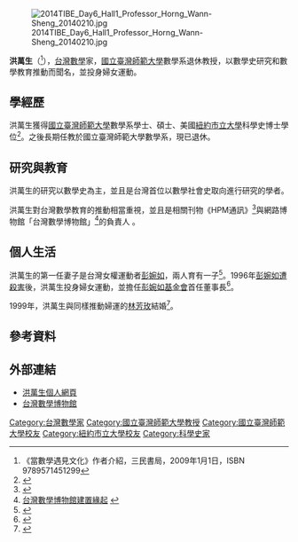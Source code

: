 {{expand|time=2015-11-14}}
[[File:2014TIBE_Day6_Hall1_Professor_Horng_Wann-Sheng_20140210.jpg|thumb]]

'''洪萬生'''（{{bd|1949年||||}}<ref>《當數學遇見文化》作者介紹，三民書局，2009年1月1日，ISBN 9789571451299</ref>），[[台灣|台灣]][[數學|數學]]家，[[國立臺灣師範大學|國立臺灣師範大學]]數學系退休教授，以數學史研究和數學教育推動而聞名，並投身婦女運動。

==學經歷==
洪萬生獲得[[國立臺灣師範大學|國立臺灣師範大學]]數學系學士、碩士、美國[[紐約市立大學|紐約市立大學]]科學史博士學位<ref name=CV>{{Cite web |url=http://math.ntnu.edu.tw/~horng/letter/personal.html |title=洪萬生個人資料 |access-date=2015-11-13 |archive-date=2020-08-11 |archive-url=https://web.archive.org/web/20200811071931/http://math.ntnu.edu.tw/~horng/letter/personal.html |dead-url=no }}</ref>。之後長期任教於國立臺灣師範大學數學系，現已退休。

==研究與教育==
洪萬生的研究以數學史為主，並且是台灣首位以數學社會史取向進行研究的學者。

洪萬生對台灣數學教育的推動相當重視，並且是相關刊物《HPM通訊》<ref>{{Cite web |url=http://math.ntnu.edu.tw/~horng/letter/hpmletter.htm |title=HPM通訊發刊詞 |access-date=2015-11-13 |archive-date=2020-11-28 |archive-url=https://web.archive.org/web/20201128190356/https://math.ntnu.edu.tw/~horng/letter/hpmletter.htm |dead-url=no }}</ref>與網路博物館「台灣數學博物館」<ref>[http://museum.math.ntnu.edu.tw/aboutus.php 台灣數學博物館建置緣起] {{webarchive|url=https://web.archive.org/web/20160304105751/http://museum.math.ntnu.edu.tw/aboutus.php |date=2016-03-04 }}</ref>的負責人 。

==個人生活==
洪萬生的第一任妻子是台灣女權運動者[[彭婉如|彭婉如]]，兩人育有一子<ref>{{Cite web |url=http://pr.ntnu.edu.tw/newspaper/index.php?mode=data&id=17759 |title=洪萬生父子合譯小說 紀念亡妻彭婉如 |access-date=2015-11-13 |archive-date=2020-09-20 |archive-url=https://web.archive.org/web/20200920022335/http://pr.ntnu.edu.tw/newspaper/index.php?mode=data&id=17759 |dead-url=no }}</ref>。1996年[[彭婉如命案|彭婉如遭殺害]]後，洪萬生投身婦女運動，並擔任[[彭婉如基金會|彭婉如基金會]]首任董事長<ref>{{Cite web |url=http://www.gvm.com.tw/Boardcontent_4084.html |title=彭婉如與洪萬生的再遇 |access-date=2015-11-13 |archive-date=2017-03-17 |archive-url=https://web.archive.org/web/20170317200406/https://www.gvm.com.tw/Boardcontent_4084.html |dead-url=no }}</ref>。

1999年，洪萬生與同樣推動婦運的[[林芳玫|林芳玫]]結婚<ref>{{Cite web |url=http://www.appledaily.com.tw/realtimenews/article/new/20151111/730481/ |title=彭婉如命案2年後 教授丈夫再娶 |access-date=2015-11-13 |archive-date=2016-03-04 |archive-url=https://web.archive.org/web/20160304125128/http://www.appledaily.com.tw/realtimenews/article/new/20151111/730481/ |dead-url=no }}</ref>。

==參考資料==
{{reflist}}

==外部連結==
*[http://math.ntnu.edu.tw/~horng/letter/ 洪萬生個人網頁] {{Wayback|url=http://math.ntnu.edu.tw/~horng/letter/ |date=20200811071925 }}
*[http://museum.math.ntnu.edu.tw/ 台灣數學博物館] {{Wayback|url=http://museum.math.ntnu.edu.tw/ |date=20200701214511 }}
{{authority control}}
[[Category:台灣數學家|Category:台灣數學家]]
[[Category:國立臺灣師範大學教授|Category:國立臺灣師範大學教授]]
[[Category:國立臺灣師範大學校友|Category:國立臺灣師範大學校友]]
[[Category:紐約市立大學校友|Category:紐約市立大學校友]]
[[Category:科學史家|Category:科學史家]]